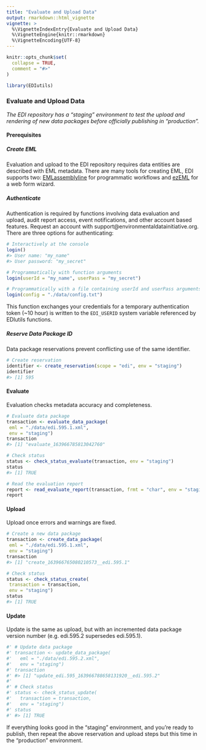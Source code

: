 ```yaml
---
title: "Evaluate and Upload Data"
output: rmarkdown::html_vignette
vignette: >
  %\VignetteIndexEntry{Evaluate and Upload Data}
  %\VignetteEngine{knitr::rmarkdown}
  %\VignetteEncoding{UTF-8}
---
```


```r
knitr::opts_chunk$set(
  collapse = TRUE,
  comment = "#>"
)
```

```r
library(EDIutils)
```

### Evaluate and Upload Data

_The EDI repository has a "staging" environment to test the upload and rendering of new data packages before officially publishing in "production"._

#### Prerequisites

##### Create EML

Evaluation and upload to the EDI repository requires data entities are described with EML metadata. There are many tools for creating EML, EDI supports two: [EMLassemblyline](https://ediorg.github.io/EMLassemblyline/) for programmatic workflows and [ezEML](https://ezeml.edirepository.org/eml/de) for a web form wizard.

##### Authenticate

Authentication is required by functions involving data evaluation and upload, audit report access, event notifications, and other account based features. Request an account with support@environmentaldatainitiative.org. There are three options for authenticating:

```r
# Interactively at the console
login()
#> User name: "my_name"
#> User password: "my_secret"

# Programmatically with function arguments
login(userId = "my_name", userPass = "my_secret")

# Programmatically with a file containing userId and userPass arguments
login(config = "./data/config.txt")
```

This function exchanges your credentials for a temporary authentication token (~10 hour) is written to the `EDI_USERID` system variable referenced by EDIutils functions.

##### Reserve Data Package ID

Data package reservations prevent conflicting use of the same identifier.

```r
# Create reservation
identifier <- create_reservation(scope = "edi", env = "staging")
identifier
#> [1] 595
```

#### Evaluate

Evaluation checks metadata accuracy and completeness.

```r

# Evaluate data package
transaction <- evaluate_data_package(
 eml = "./data/edi.595.1.xml", 
 env = "staging")
transaction
#> [1] "evaluate_163966785813042760"

# Check status
status <- check_status_evaluate(transaction, env = "staging")
status
#> [1] TRUE

# Read the evaluation report
report <- read_evaluate_report(transaction, frmt = "char", env = "staging")
report
```


#### Upload

Upload once errors and warnings are fixed.

```r
# Create a new data package
transaction <- create_data_package(
 eml = "./data/edi.595.1.xml", 
 env = "staging")
transaction
#> [1] "create_163966765080210573__edi.595.1"

# Check status
status <- check_status_create(
 transaction = transaction, 
 env = "staging")
status
#> [1] TRUE
```

#### Update

Update is the same as upload, but with an incremented data package version number (e.g. edi.595.2 supersedes edi.595.1).

```r
#' # Update data package
#' transaction <- update_data_package(
#'   eml = "./data/edi.595.2.xml", 
#'   env = "staging")
#' transaction
#' #> [1] "update_edi.595_163966788658131920__edi.595.2"
#' 
#' # Check status
#' status <- check_status_update(
#'   transaction = transaction, 
#'   env = "staging")
#' status
#' #> [1] TRUE
```

If everything looks good in the "staging" environment, and you're ready to publish, then repeat the above reservation and upload steps but this time in the "production" environment. 
